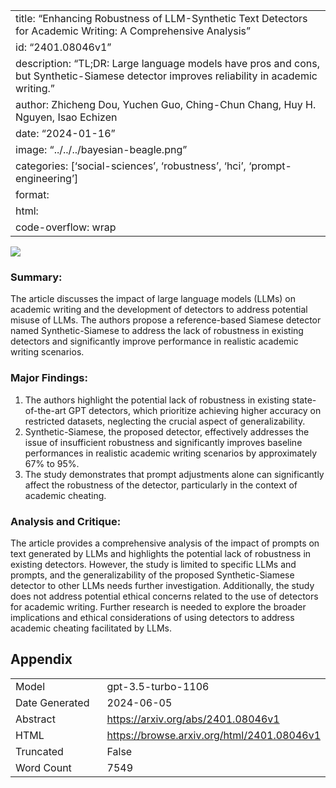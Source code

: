 
---
title: "Enhancing Robustness of LLM-Synthetic Text Detectors for Academic Writing: A Comprehensive Analysis"
id: "2401.08046v1"
description: "TL;DR: Large language models have pros and cons, but Synthetic-Siamese detector improves reliability in academic writing."
author: Zhicheng Dou, Yuchen Guo, Ching-Chun Chang, Huy H. Nguyen, Isao Echizen
date: "2024-01-16"
image: "../../../bayesian-beagle.png"
categories: ['social-sciences', 'robustness', 'hci', 'prompt-engineering']
format:
  html:
    code-overflow: wrap
---

![](../../../bayesian-beagle.png)

### **Summary:**
The article discusses the impact of large language models (LLMs) on academic writing and the development of detectors to address potential misuse of LLMs. The authors propose a reference-based Siamese detector named Synthetic-Siamese to address the lack of robustness in existing detectors and significantly improve performance in realistic academic writing scenarios.

### **Major Findings:**
1. The authors highlight the potential lack of robustness in existing state-of-the-art GPT detectors, which prioritize achieving higher accuracy on restricted datasets, neglecting the crucial aspect of generalizability.
2. Synthetic-Siamese, the proposed detector, effectively addresses the issue of insufficient robustness and significantly improves baseline performances in realistic academic writing scenarios by approximately 67% to 95%.
3. The study demonstrates that prompt adjustments alone can significantly affect the robustness of the detector, particularly in the context of academic cheating.

### **Analysis and Critique:**
The article provides a comprehensive analysis of the impact of prompts on text generated by LLMs and highlights the potential lack of robustness in existing detectors. However, the study is limited to specific LLMs and prompts, and the generalizability of the proposed Synthetic-Siamese detector to other LLMs needs further investigation. Additionally, the study does not address potential ethical concerns related to the use of detectors for academic writing. Further research is needed to explore the broader implications and ethical considerations of using detectors to address academic cheating facilitated by LLMs.

## Appendix

|          |          |
|----------|----------|
| Model     | gpt-3.5-turbo-1106       |
| Date Generated     | 2024-06-05       |
| Abstract | [https://arxiv.org/abs/2401.08046v1](https://arxiv.org/abs/2401.08046v1)        |
| HTML     | [https://browse.arxiv.org/html/2401.08046v1](https://browse.arxiv.org/html/2401.08046v1)       |
| Truncated       | False       |
| Word Count       | 7549       |